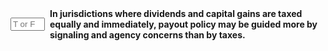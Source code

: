 ::: {.question-block}

<form onsubmit="event.preventDefault(); checkAnswerBox('module10_tf_q95','T')" style="display: flex; align-items: center; gap: 8px;">
  <input type="text" id="module10_tf_q95" name="module10_tf_q95" maxlength="1" placeholder="T or F" style="width: 55px;" data-correct-answer="T" /> 
  <label for="module10_tf_q95"><strong>In jurisdictions where dividends and capital gains are taxed equally and immediately, payout policy may be guided more by signaling and agency concerns than by taxes.</strong></label>
</form>

<div id="feedback-module10_tf_q95" class="feedback" data-status="" style="display:none;">
TRUE.  With no tax wedge, non-tax frictions dominate policy choice.
</div>

:::
